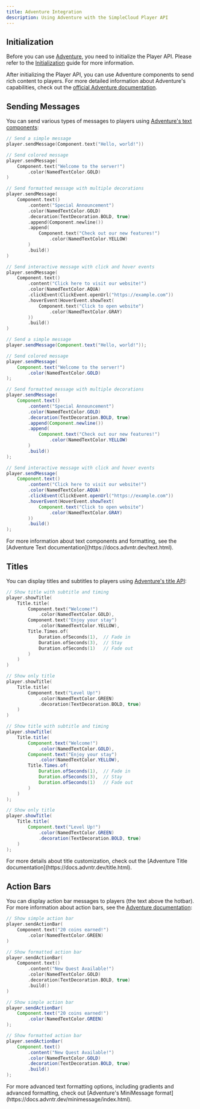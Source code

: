 ```yaml
---
title: Adventure Integration
description: Using Adventure with the SimpleCloud Player API
---
```


## Initialization

Before you can use [Adventure](https://docs.advntr.dev/), you need to initialize the Player API. Please refer to the [Initialization](/developers/droplets/player/initialization) guide for more information.

After initializing the Player API, you can use Adventure components to send rich content to players. For more detailed information about Adventure's capabilities, check out the [official Adventure documentation](https://docs.advntr.dev/).

## Sending Messages

You can send various types of messages to players using [Adventure's text components](https://docs.advntr.dev/text.html):

```kotlin tab="Kotlin"
// Send a simple message
player.sendMessage(Component.text("Hello, world!"))

// Send colored message
player.sendMessage(
    Component.text("Welcome to the server!")
        .color(NamedTextColor.GOLD)
)

// Send formatted message with multiple decorations
player.sendMessage(
    Component.text()
        .content("Special Announcement")
        .color(NamedTextColor.GOLD)
        .decoration(TextDecoration.BOLD, true)
        .append(Component.newline())
        .append(
            Component.text("Check out our new features!")
                .color(NamedTextColor.YELLOW)
        )
        .build()
)

// Send interactive message with click and hover events
player.sendMessage(
    Component.text()
        .content("Click here to visit our website!")
        .color(NamedTextColor.AQUA)
        .clickEvent(ClickEvent.openUrl("https://example.com"))
        .hoverEvent(HoverEvent.showText(
            Component.text("Click to open website")
                .color(NamedTextColor.GRAY)
        ))
        .build()
)
```

```java tab="Java"
// Send a simple message
player.sendMessage(Component.text("Hello, world!"));

// Send colored message
player.sendMessage(
    Component.text("Welcome to the server!")
        .color(NamedTextColor.GOLD)
);

// Send formatted message with multiple decorations
player.sendMessage(
    Component.text()
        .content("Special Announcement")
        .color(NamedTextColor.GOLD)
        .decoration(TextDecoration.BOLD, true)
        .append(Component.newline())
        .append(
            Component.text("Check out our new features!")
                .color(NamedTextColor.YELLOW)
        )
        .build()
);

// Send interactive message with click and hover events
player.sendMessage(
    Component.text()
        .content("Click here to visit our website!")
        .color(NamedTextColor.AQUA)
        .clickEvent(ClickEvent.openUrl("https://example.com"))
        .hoverEvent(HoverEvent.showText(
            Component.text("Click to open website")
                .color(NamedTextColor.GRAY)
        ))
        .build()
);
```

<Callout>
  For more information about text components and formatting, see the [Adventure
  Text documentation](https://docs.advntr.dev/text.html).
</Callout>

## Titles

You can display titles and subtitles to players using [Adventure's title API](https://docs.advntr.dev/title.html):

```kotlin tab="Kotlin"
// Show title with subtitle and timing
player.showTitle(
    Title.title(
        Component.text("Welcome!")
            .color(NamedTextColor.GOLD),
        Component.text("Enjoy your stay")
            .color(NamedTextColor.YELLOW),
        Title.Times.of(
            Duration.ofSeconds(1),  // Fade in
            Duration.ofSeconds(3),  // Stay
            Duration.ofSeconds(1)   // Fade out
        )
    )
)

// Show only title
player.showTitle(
    Title.title(
        Component.text("Level Up!")
            .color(NamedTextColor.GREEN)
            .decoration(TextDecoration.BOLD, true)
    )
)
```

```java tab="Java"
// Show title with subtitle and timing
player.showTitle(
    Title.title(
        Component.text("Welcome!")
            .color(NamedTextColor.GOLD),
        Component.text("Enjoy your stay")
            .color(NamedTextColor.YELLOW),
        Title.Times.of(
            Duration.ofSeconds(1),  // Fade in
            Duration.ofSeconds(3),  // Stay
            Duration.ofSeconds(1)   // Fade out
        )
    )
);

// Show only title
player.showTitle(
    Title.title(
        Component.text("Level Up!")
            .color(NamedTextColor.GREEN)
            .decoration(TextDecoration.BOLD, true)
    )
);
```

<Callout>
  For more details about title customization, check out the [Adventure Title
  documentation](https://docs.advntr.dev/title.html).
</Callout>

## Action Bars

You can display action bar messages to players (the text above the hotbar). For more information about action bars, see the [Adventure documentation](https://docs.advntr.dev/text.html):

```kotlin tab="Kotlin"
// Show simple action bar
player.sendActionBar(
    Component.text("20 coins earned!")
        .color(NamedTextColor.GREEN)
)

// Show formatted action bar
player.sendActionBar(
    Component.text()
        .content("New Quest Available!")
        .color(NamedTextColor.GOLD)
        .decoration(TextDecoration.BOLD, true)
        .build()
)
```

```java tab="Java"
// Show simple action bar
player.sendActionBar(
    Component.text("20 coins earned!")
        .color(NamedTextColor.GREEN)
);

// Show formatted action bar
player.sendActionBar(
    Component.text()
        .content("New Quest Available!")
        .color(NamedTextColor.GOLD)
        .decoration(TextDecoration.BOLD, true)
        .build()
);
```

<Callout>
  For more advanced text formatting options, including gradients and advanced
  formatting, check out [Adventure's MiniMessage
  format](https://docs.advntr.dev/minimessage/index.html).
</Callout>
